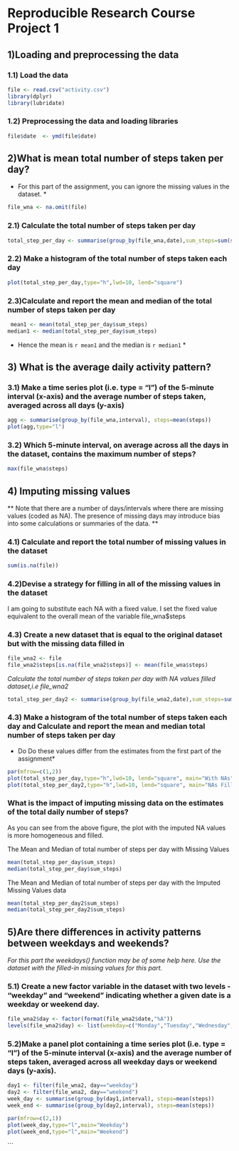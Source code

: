 Reproducible Research Course Project 1 
========================================

##  1)Loading and preprocessing the data ##

### 1.1) Load the data ##

```{r reading}
file <- read.csv("activity.csv")
library(dplyr)
library(lubridate)
```

### 1.2) Preprocessing the data and loading libraries

```{r preprocess}
file$date  <- ymd(file$date)
```

## 2)What is mean total number of steps taken per day? ##

* For this part of the assignment, you can ignore the missing values in the dataset. *

```{r mean}
file_wna <- na.omit(file)

```

### 2.1) Calculate the total number of steps taken per day ###
```{r totalsteps}
total_step_per_day <- summarise(group_by(file_wna,date),sum_steps=sum(steps))
```

### 2.2) Make a histogram of the total number of steps taken each day ###
```{r totalstepshist, fig.height=4}
plot(total_step_per_day,type="h",lwd=10, lend="square")
```

### 2.3)Calculate and report the mean and median of the total number of steps taken per day ###
```{r meanmedian}
 mean1 <- mean(total_step_per_day$sum_steps)
median1 <- median(total_step_per_day$sum_steps)
```
* Hence the mean is `r mean1`   and the median is `r median1` *

## 3) What is the average daily activity pattern? ##

### 3.1) Make a time series plot (i.e. type = "l") of the 5-minute interval (x-axis) and the average number of steps taken, averaged across all days (y-axis) ###

```{r plot1,fig.height=4}
agg <- summarise(group_by(file_wna,interval), steps=mean(steps))
plot(agg,type="l")
```

### 3.2) Which 5-minute interval, on average across all the days in the dataset, contains the maximum number of steps? ###
```{r}
max(file_wna$steps)
```

## 4) Imputing missing values ##
** Note that there are a number of days/intervals where there are missing values (coded as NA). The presence of missing days may introduce bias into some calculations or summaries of the data. **

### 4.1) Calculate and report the total number of missing values in the dataset  ###
```{r}
sum(is.na(file))
```

### 4.2)Devise a strategy for filling in all of the missing values in the dataset ###
I am going to substitute each NA with a fixed value.
  I set the fixed value equivalent to the overall mean
  of the variable file_wna$steps
  
### 4.3) Create a new dataset that is equal to the original dataset but with the missing data filled in ###  

```{r}
file_wna2 <- file
file_wna2$steps[is.na(file_wna2$steps)] <- mean(file_wna$steps)
```

*Calculate the total number of steps taken per day with NA values filled dataset,i.e file_wna2 * 
```{r}
total_step_per_day2 <- summarise(group_by(file_wna2,date),sum_steps=sum(steps))
```
### 4.3) Make a histogram of the total number of steps taken each day and Calculate and report the mean and median total number of steps taken per day ###

* Do Do these values differ from the estimates from the first part of the assignment*

```{r}
par(mfrow=c(1,2))
plot(total_step_per_day,type="h",lwd=10, lend="square", main="With NAs",ylab="Sum of   Steps")
plot(total_step_per_day2,type="h",lwd=10, lend="square", main="NAs Filled",ylab="Sum   of Steps")
```

### What is the impact of imputing missing data on the estimates of the total daily number of steps? ###
As you can see from the above figure, the plot with the imputed NA values is more homogeneous and filled.


The Mean and Median of total number of steps per day with Missing Values
```{r}
mean(total_step_per_day$sum_steps)
median(total_step_per_day$sum_steps)
```

The Mean and Median of total number of steps per day with the Imputed Missing Values data

```{r}
mean(total_step_per_day2$sum_steps)
median(total_step_per_day2$sum_steps)
```

## 5)Are there differences in activity patterns between weekdays and weekends? ##

*For this part the weekdays() function may be of some help here. Use the dataset with the filled-in missing values for this part. * 

### 5.1) Create a new factor variable in the dataset with two levels - "weekday" and "weekend" indicating whether a given date is a weekday or weekend day. ### 

```{r}
file_wna2$day <- factor(format(file_wna2$date,"%A"))
levels(file_wna2$day) <- list(weekday=c("Monday","Tuesday","Wednesday","Thursday","Friday"), weekend=c("Saturday","Sunday"))
```

### 5.2)Make a panel plot containing a time series plot (i.e. type = "l") of the 5-minute interval (x-axis) and the average number of steps taken, averaged across all weekday days or weekend days (y-axis). ###
```{r}
day1 <- filter(file_wna2, day=="weekday")
day2 <- filter(file_wna2, day=="weekend")
week_day <- summarise(group_by(day1,interval), steps=mean(steps))
week_end <- summarise(group_by(day2,interval), steps=mean(steps))

par(mfrow=c(2,1))
plot(week_day,type="l",main="Weekday")
plot(week_end,type="l",main="Weekend")

```

```





